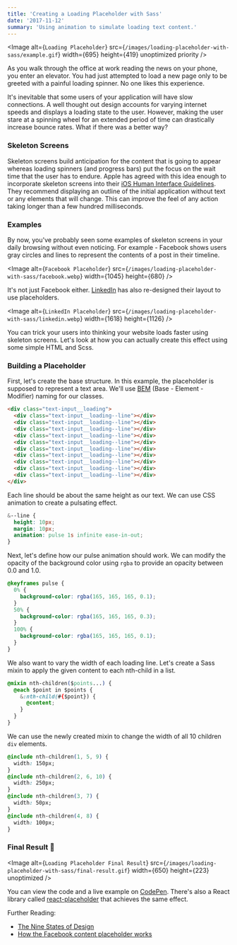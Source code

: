 ```yaml
---
title: 'Creating a Loading Placeholder with Sass'
date: '2017-11-12'
summary: 'Using animation to simulate loading text content.'
---
```


<Image
  alt={`Loading Placeholder`}
  src={`/images/loading-placeholder-with-sass/example.gif`}
  width={695}
  height={419}
  unoptimized
  priority
/>

As you walk through the office at work reading the news on your phone, you enter an elevator. You had just attempted to load a new page only to be greeted with a painful loading spinner. No one likes this experience.

It's inevitable that some users of your application will have slow connections. A well thought out design accounts for varying internet speeds and displays a loading state to the user. However, making the user stare at a spinning wheel for an extended period of time can drastically increase bounce rates. What if there was a better way?

### Skeleton Screens

Skeleton screens build anticipation for the content that is going to appear whereas loading spinners (and progress bars) put the focus on the wait time that the user has to endure. Apple has agreed with this idea enough to incorporate skeleton screens into their [iOS Human Interface Guidelines](https://developer.apple.com/ios/human-interface-guidelines/icons-and-images/launch-screen/). They recommend displaying an outline of the initial application without text or any elements that will change. This can improve the feel of any action taking longer than a few hundred milliseconds.

### Examples

By now, you've probably seen some examples of skeleton screens in your daily browsing without even noticing. For example - Facebook shows users gray circles and lines to represent the contents of a post in their timeline.

<Image
  alt={`Facebook Placeholder`}
  src={`/images/loading-placeholder-with-sass/facebook.webp`}
  width={1045}
  height={680}
/>

It's not just Facebook either. [LinkedIn](https://www.linkedin.com) has also re-designed their layout to use placeholders.

<Image
  alt={`LinkedIn Placeholder`}
  src={`/images/loading-placeholder-with-sass/linkedin.webp`}
  width={1618}
  height={1126}
/>

You can trick your users into thinking your website loads faster using skeleton screens. Let's look at how you can actually create this effect using some simple HTML and Scss.

### Building a Placeholder

First, let's create the base structure. In this example, the placeholder is supposed to represent a text area. We'll use [BEM](http://getbem.com/naming/) (Base - Element - Modifier) naming for our classes.

```html
<div class="text-input__loading">
  <div class="text-input__loading--line"></div>
  <div class="text-input__loading--line"></div>
  <div class="text-input__loading--line"></div>
  <div class="text-input__loading--line"></div>
  <div class="text-input__loading--line"></div>
  <div class="text-input__loading--line"></div>
  <div class="text-input__loading--line"></div>
  <div class="text-input__loading--line"></div>
  <div class="text-input__loading--line"></div>
  <div class="text-input__loading--line"></div>
</div>
```

Each line should be about the same height as our text. We can use CSS animation to create a pulsating effect.

```css
&--line {
  height: 10px;
  margin: 10px;
  animation: pulse 1s infinite ease-in-out;
}
```

Next, let's define how our pulse animation should work. We can modify the opacity of the background color using `rgba` to provide an opacity between 0.0 and 1.0.

```css
@keyframes pulse {
  0% {
    background-color: rgba(165, 165, 165, 0.1);
  }
  50% {
    background-color: rgba(165, 165, 165, 0.3);
  }
  100% {
    background-color: rgba(165, 165, 165, 0.1);
  }
}
```

We also want to vary the width of each loading line. Let's create a Sass mixin to apply the given content to each nth-child in a list.

```css
@mixin nth-children($points...) {
  @each $point in $points {
    &:nth-child(#{$point}) {
      @content;
    }
  }
}
```

We can use the newly created mixin to change the width of all 10 children `div` elements.

```css
@include nth-children(1, 5, 9) {
  width: 150px;
}
@include nth-children(2, 6, 10) {
  width: 250px;
}
@include nth-children(3, 7) {
  width: 50px;
}
@include nth-children(4, 8) {
  width: 100px;
}
```

### Final Result 🎉

<Image
  alt={`Loading Placeholder Final Result`}
  src={`/images/loading-placeholder-with-sass/final-result.gif`}
  width={650}
  height={223}
  unoptimized
/>

You can view the code and a live example on [CodePen](https://codepen.io/leerob/pen/XzRzpb?editors=1100). There's also a React library called [react-placeholder](https://github.com/buildo/react-placeholder) that achieves the same effect.

Further Reading:

- [The Nine States of Design](https://medium.com/swlh/the-nine-states-of-design-5bfe9b3d6d85)
- [How the Facebook content placeholder works](https://cloudcannon.com/deconstructions/2014/11/15/facebook-content-placeholder-deconstruction.html)
